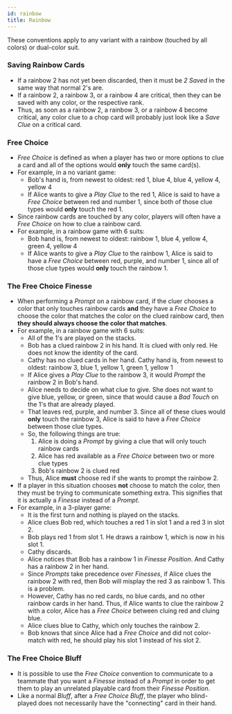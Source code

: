 ```yaml
---
id: rainbow
title: Rainbow
---
```


These conventions apply to any variant with a rainbow (touched by all colors) or dual-color suit.

### Saving Rainbow Cards

- If a rainbow 2 has not yet been discarded, then it must be _2 Saved_ in the same way that normal 2's are.
- If a rainbow 2, a rainbow 3, or a rainbow 4 are critical, then they can be saved with any color, or the respective rank.
- Thus, as soon as a rainbow 2, a rainbow 3, or a rainbow 4 become critical, any color clue to a chop card will probably just look like a _Save Clue_ on a critical card.

### Free Choice

- _Free Choice_ is defined as when a player has two or more options to clue a card and all of the options would **only** touch the same card(s).
- For example, in a no variant game:
  - Bob's hand is, from newest to oldest: red 1, blue 4, blue 4, yellow 4, yellow 4
  - If Alice wants to give a _Play Clue_ to the red 1, Alice is said to have a _Free Choice_ between red and number 1, since both of those clue types would **only** touch the red 1.
- Since rainbow cards are touched by any color, players will often have a _Free Choice_ on how to clue a rainbow card.
- For example, in a rainbow game with 6 suits:
  - Bob hand is, from newest to oldest: rainbow 1, blue 4, yellow 4, green 4, yellow 4
  - If Alice wants to give a _Play Clue_ to the rainbow 1, Alice is said to have a _Free Choice_ between red, purple, and number 1, since all of those clue types would **only** touch the rainbow 1.

### The Free Choice Finesse

- When performing a _Prompt_ on a rainbow card, if the cluer chooses a color that only touches rainbow cards **and** they have a _Free Choice_ to choose the color that matches the color on the clued rainbow card, then **they should always choose the color that matches**.
- For example, in a rainbow game with 6 suits:
  - All of the 1's are played on the stacks.
  - Bob has a clued rainbow 2 in his hand. It is clued with only red. He does not know the identity of the card.
  - Cathy has no clued cards in her hand. Cathy hand is, from newest to oldest: rainbow 3, blue 1, yellow 1, green 1, yellow 1
  - If Alice gives a _Play Clue_ to the rainbow 3, it would _Prompt_ the rainbow 2 in Bob's hand.
  - Alice needs to decide on what clue to give. She does not want to give blue, yellow, or green, since that would cause a _Bad Touch_ on the 1's that are already played.
  - That leaves red, purple, and number 3. Since all of these clues would **only** touch the rainbow 3, Alice is said to have a _Free Choice_ between those clue types.
  - So, the following things are true:
    1. Alice is doing a _Prompt_ by giving a clue that will only touch rainbow cards
    1. Alice has red available as a _Free Choice_ between two or more clue types
    1. Bob's rainbow 2 is clued red
  - Thus, Alice **must** choose red if she wants to prompt the rainbow 2.
- If a player in this situation chooses **not** choose to match the color, then they must be trying to communicate something extra. This signifies that it is actually a _Finesse_ instead of a _Prompt_.
- For example, in a 3-player game:
  - It is the first turn and nothing is played on the stacks.
  - Alice clues Bob red, which touches a red 1 in slot 1 and a red 3 in slot 2.
  - Bob plays red 1 from slot 1. He draws a rainbow 1, which is now in his slot 1.
  - Cathy discards.
  - Alice notices that Bob has a rainbow 1 in _Finesse Position_. And Cathy has a rainbow 2 in her hand.
  - Since _Prompts_ take precedence over _Finesses_, if Alice clues the rainbow 2 with red, then Bob will misplay the red 3 as rainbow 1. This is a problem.
  - However, Cathy has no red cards, no blue cards, and no other rainbow cards in her hand. Thus, if Alice wants to clue the rainbow 2 with a color, Alice has a _Free Choice_ between cluing red and cluing blue.
  - Alice clues blue to Cathy, which only touches the rainbow 2.
  - Bob knows that since Alice had a _Free Choice_ and did not color-match with red, he should play his slot 1 instead of his slot 2.

### The Free Choice Bluff

- It is possible to use the _Free Choice_ convention to communicate to a teammate that you want a _Finesse_ instead of a _Prompt_ in order to get them to play an unrelated playable card from their _Finesse Position_.
- Like a normal _Bluff_, after a _Free Choice Bluff_, the player who blind-played does not necessarily have the "connecting" card in their hand.
